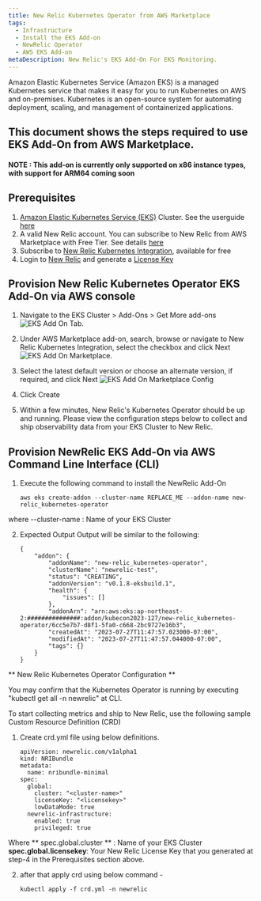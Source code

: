 ```yaml
---
title: New Relic Kubernetes Operator from AWS Marketplace
tags:
  - Infrastructure
  - Install the EKS Add-on
  - NewRelic Operator
  - AWS EKS Add-on
metaDescription: New Relic's EKS Add-On For EKS Monitoring.
---
```





<CollapserGroup>
  <Collapser
    id="what-is-extension"
    title="What is Amazon EKS?"
  >
    Amazon Elastic Kubernetes Service (Amazon EKS) is a managed Kubernetes service that makes it easy for you to run Kubernetes on AWS and on-premises. Kubernetes is an open-source system for automating deployment, scaling, and management of containerized applications.
  </Collapser>
</CollapserGroup>

## This document shows the steps required to use EKS Add-On from AWS Marketplace.
#### **NOTE : This add-on is currently only supported on x86 instance types, with support for ARM64 coming soon**

## Prerequisites
1. [Amazon Elastic Kubernetes Service (EKS)](https://docs.aws.amazon.com/eks/latest/userguide/what-is-eks.html) Cluster. See the userguide [here](https://docs.aws.amazon.com/eks/latest/userguide/create-cluster.html)
2. A valid New Relic account. You can subscribe to New Relic from AWS Marketplace with Free Tier. See details [here](https://aws.amazon.com/marketplace/pp/prodview-ov56chowabeb4?sr=0-3&ref_=beagle&applicationId=AWS-Marketplace-Console)
3. Subscribe to [New Relic Kubernetes Integration](https://aws.amazon.com/marketplace/pp/prodview-gcywa6keq2ajy?applicationId=AWS-Marketplace-Console&ref_=beagle&sr=0-5), available for free
4. Login to [New Relic](https://one.newrelic.com/) and generate a [License Key](https://one.newrelic.com/api-keys)

## Provision New Relic Kubernetes Operator EKS Add-On via AWS console
1. Navigate to the EKS Cluster > Add-Ons > Get More add-ons
    <img
      title="eksAddOnTab.png"
      alt="EKS Add On Tab."
      src={eksAddOnTab}
    />
2. Under AWS Marketplace add-on, search, browse or navigate to New Relic Kubernetes Integration, select the checkbox and click Next
    <img
      title="eksAddOnMarketplace.png"
      alt="EKS Add On Marketplace."
      src={eksAddOnMarketplace}
    />
3. Select the latest default version or choose an alternate version, if required, and click Next
    <img
      title="eksAddOnMarketplaceConfig.png"
      alt="EKS Add On Marketplace Config"
      src={eksAddOnMarketplaceConfig}
    />
4. Click Create

5. Within a few minutes, New Relic's Kubernetes Operator should be up and running. Please view the configuration steps below to collect and ship observability data from your EKS Cluster to New Relic.


## Provision NewRelic EKS Add-On via AWS Command Line Interface (CLI)

1. Execute the following command to install the NewRelic Add-On

   ```
   aws eks create-addon --cluster-name REPLACE_ME --addon-name new-relic_kubernetes-operator
   ```

  where --cluster-name : Name of your EKS Cluster

2. Expected Output
   Output will be similar to the following:

    ```
    {
        "addon": {
            "addonName": "new-relic_kubernetes-operator",
            "clusterName": "newrelic-test",
            "status": "CREATING",
            "addonVersion": "v0.1.8-eksbuild.1",
            "health": {
                "issues": []
            },
            "addonArn": "arn:aws:eks:ap-northeast-2:###############:addon/kubecon2023-127/new-relic_kubernetes-operator/6cc5e7b7-d8f1-5fa0-c668-2bc9727e16b3",
            "createdAt": "2023-07-27T11:47:57.023000-07:00",
            "modifiedAt": "2023-07-27T11:47:57.044000-07:00",
            "tags": {}
        }
    }
    ```

** New Relic Kubernetes Operator Configuration **

You may confirm that the Kubernetes Operator is running by executing "kubectl get all -n newrelic" at CLI.

To start collecting metrics and ship to New Relic, use the following sample Custom Resource Definition (CRD)

1. Create crd.yml file using below definitions.
    ```
    apiVersion: newrelic.com/v1alpha1
    kind: NRIBundle
    metadata:
      name: nribundle-minimal
    spec:
      global:
        cluster: "<cluster-name>"
        licenseKey: "<licensekey>"
        lowDataMode: true
      newrelic-infrastructure:
        enabled: true
        privileged: true
    ```
Where ** spec.global.cluster ** : Name of your EKS Cluster 
**spec.global.licensekey**: Your New Relic License Key that you generated at step-4 in the Prerequisites section above.


2. after that apply crd using below command - 
    ```
    kubectl apply -f crd.yml -n newrelic
    ```